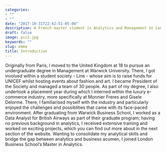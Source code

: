 ```yaml
---
categories:
- ""
- ""
date: "2017-10-31T22:42:51-05:00"
description: A French master student in Analytics and Management at London Business School, I am interested in pursuing a career in analytics within an online retailer.
draft: false
image: pic2.jpg
keywords: ""
slug: emma
title: Introduction
---
```


Originally from Paris, I moved to the United Kingdom at 18 to pursue an undergraduate degree in Management at Warwick University. There, I got involved within a student society - Line - whose aim is to raise funds for UNICEF whilst hosting events about fashion and art. I became President of the Society and managed a team of 30 people. 
As part of my degree, I also undertook a placement year during which I interned within the luxury e-commerce industry, more specifically at Monnier Freres and Gisele Delorme. There, I familiarised myself with the industry and particularly enjoyed the challenges and possiblities that came with its face-paced environment. 
After graduating from Warwick Business School, I worked as a Data Analyst for British Airways as part of their graduate program; having no previous background in analytics, I received extensive training and worked on exciting projects, which you can find out more about in the next section of the website. 
Wanting to consolidate my analytical skills and bridge the gap between analytics and business acumen, I joined London Business School's Master in Analytics. 

